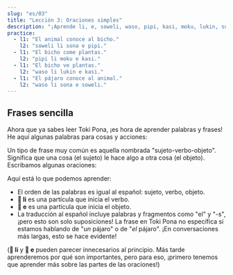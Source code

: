 ```yaml
---
slug: "es/03"
title: "Lección 3: Oraciones simples"
description: "¡Aprende li, e, soweli, waso, pipi, kasi, moku, lukin, sona!"
practice:
  - l1: "El animal conoce al bicho."
    l2: "soweli li sona e pipi."
  - l1: "El bicho come plantas."
    l2: "pipi li moku e kasi."
  - l1: "El bicho ve plantas."
    l2: "waso li lukin e kasi."
  - l1: "El pájaro conoce al animal."
    l2: "waso li sona e soweli."
---
```



## Frases sencilla

Ahora que ya sabes leer Toki Pona, ¡es hora de aprender palabras y frases!  
He aquí algunas palabras para cosas y acciones:

<List>
  <Word sl="soweli" m="animal terrestre, como un gato, perro, vaca, ratón, elefante" />
  <Word sl="waso" m="pájaro, como una paloma, ganso, búho" />
  <Word sl="pipi" m="insecto, como un escarabajo, hormiga, mariposa, araña" />
  <Word sl="kasi" m="planta, como un trébol, árbol de abedul, cactus, musgo" />
  <Word sl="moku" m="consumid" />
  <Word sl="lukin" m="ver" />
  <Word sl="sona" m="conocer" />
</List>

Un tipo de frase muy común es aquella nombrada "sujeto-verbo-objeto". Significa que una cosa (el sujeto) le hace algo a otra cosa (el objeto). Escribamos algunas oraciones:

<List>
  <Sentence sl="soweli li moku e kasi." m="El animal come plantas." />
  <Sentence sl="waso li moku e pipi." m="El pájaro come bichos." />
  <Sentence sl="pipi li lukin e soweli." m="El insecto ve animales." />
  <Sentence sl="waso li sona e kasi." m="El pájaro conoce el árbol." />
</List>

Aquí está lo que podemos aprender:

- El orden de las palabras es igual al español: sujeto, verbo, objeto.
- **󱤧 li** es una partícula que inicia el verbo.
- **󱤉 e** es una partícula que inicia el objeto.
- La traducción al español incluye palabras y fragmentos como "el" y "-s", ¡pero esto son solo suposiciones! La frase en Toki Pona no específica si estamos hablando de "_un_ pájaro" o de "_el_ pájaro". ¡En conversaciones más largas, esto se hace evidente!

(**󱤧 li** y **󱤉 e** pueden parecer innecesarios al principio. Más tarde aprenderemos por qué son importantes, pero para eso, ¡primero tenemos que aprender más sobre las partes de las oraciones!)

<Practice exercises={frontmatter.practice} client:load />
